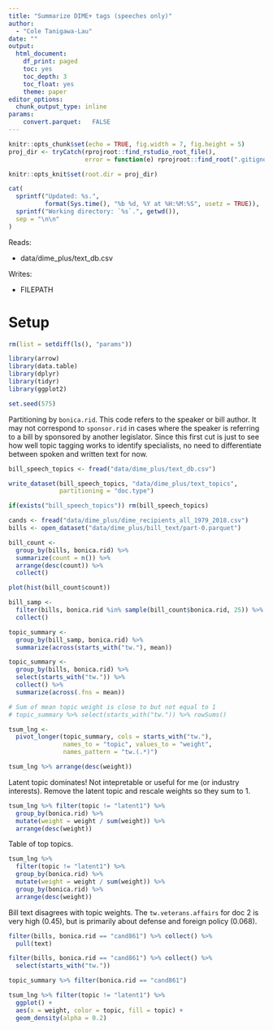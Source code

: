 ```yaml
---
title: "Summarize DIME+ tags (speeches only)"
author: 
  - "Cole Tanigawa-Lau"
date: ""
output:
  html_document:
    df_print: paged
    toc: yes
    toc_depth: 3
    toc_float: yes
    theme: paper
editor_options:
  chunk_output_type: inline
params:
    convert.parquet:   FALSE
---
```


```r
knitr::opts_chunk$set(echo = TRUE, fig.width = 7, fig.height = 5)
proj_dir <- tryCatch(rprojroot::find_rstudio_root_file(),
                     error = function(e) rprojroot::find_root(".gitignore"))

knitr::opts_knit$set(root.dir = proj_dir)
```

```r
cat(
  sprintf("Updated: %s.", 
          format(Sys.time(), "%b %d, %Y at %H:%M:%S", usetz = TRUE)),
  sprintf("Working directory: `%s`.", getwd()),
  sep = "\n\n"
)
```


Reads:

  - data/dime_plus/text_db.csv

Writes:

  - FILEPATH

# Setup

```r
rm(list = setdiff(ls(), "params"))

library(arrow)
library(data.table)
library(dplyr)
library(tidyr)
library(ggplot2)

set.seed(575)
```

Partitioning by `bonica.rid`. This code refers to the speaker or bill author. It may not correspond to `sponsor.rid` in cases where the speaker is referring to a bill by sponsored by another legislator. Since this first cut is just to see how well topic tagging works to identify specialists, no need to differentiate between spoken and written text for now.

```r
bill_speech_topics <- fread("data/dime_plus/text_db.csv")

write_dataset(bill_speech_topics, "data/dime_plus/text_topics",
              partitioning = "doc.type")
```

```r
if(exists("bill_speech_topics")) rm(bill_speech_topics)
```



```r
cands <- fread("data/dime_plus/dime_recipients_all_1979_2018.csv")
bills <- open_dataset("data/dime_plus/bill_text/part-0.parquet")

bill_count <- 
  group_by(bills, bonica.rid) %>% 
  summarize(count = n()) %>% 
  arrange(desc(count)) %>% 
  collect()

plot(hist(bill_count$count))
```


```r
bill_samp <- 
  filter(bills, bonica.rid %in% sample(bill_count$bonica.rid, 25)) %>% 
  collect()

topic_summary <- 
  group_by(bill_samp, bonica.rid) %>% 
  summarize(across(starts_with("tw."), mean))
```


```r
topic_summary <- 
  group_by(bills, bonica.rid) %>% 
  select(starts_with("tw.")) %>% 
  collect() %>% 
  summarize(across(.fns = mean))

# Sum of mean topic weight is close to but not equal to 1
# topic_summary %>% select(starts_with("tw.")) %>% rowSums()
```

```r
tsum_lng <- 
  pivot_longer(topic_summary, cols = starts_with("tw."),
               names_to = "topic", values_to = "weight",
               names_pattern = "tw.(.*)")

tsum_lng %>% arrange(desc(weight))
```

Latent topic dominates! Not intepretable or useful for me (or industry interests). Remove the latent topic and rescale weights so they sum to 1.

```r
tsum_lng %>% filter(topic != "latent1") %>% 
  group_by(bonica.rid) %>% 
  mutate(weight = weight / sum(weight)) %>% 
  arrange(desc(weight))
```

Table of top topics.
```r
tsum_lng %>% 
  filter(topic != "latent1") %>%
  group_by(bonica.rid) %>% 
  mutate(weight = weight / sum(weight)) %>% 
  group_by(bonica.rid) %>% 
  arrange(desc(weight))
```


Bill text disagrees with topic weights. The `tw.veterans.affairs` for doc 2 is very high (0.45), but is primarily about defense and foreign policy (0.068).
```r
filter(bills, bonica.rid == "cand861") %>% collect() %>% 
  pull(text)

filter(bills, bonica.rid == "cand861") %>% collect() %>% 
  select(starts_with("tw."))
```


```r
topic_summary %>% filter(bonica.rid == "cand861")
```


```r
tsum_lng %>% filter(topic != "latent1") %>% 
  ggplot() + 
  aes(x = weight, color = topic, fill = topic) +
  geom_density(alpha = 0.2)
```




